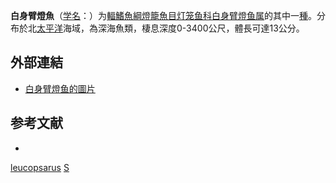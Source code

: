 {{Speciesbox
| taxon = Stenobrachius leucopsarus
| binomial_authority = [[Eigenmann|Eigenmann]] & [[Eigenmann|Eigenmann]], 1890
| status = NE
| status_system = IUCN3.1
| synonyms = *''Lampanictus leucopsaurus, Eigenmann & Eigenmann, 1890''
*''Lampanyctus beringensis, Schmidt, 1933''
*''Lampanyctus leucopsarus, Eigenmann & Eigenmann, 1890''
*''Myctophum leucopsarum, Eigenmann & Eigenmann, 1890''
*''Nannobrachium leucopsarum, Eigenmann & Eigenmann, 1890''
}}

'''白身臂燈魚'''（[[学名|学名]]：{{lang|la|''Stenobrachius leucopsarus''}}）为[[輻鰭魚綱|輻鰭魚綱]][[燈籠魚目|燈籠魚目]][[灯笼鱼科|灯笼鱼科]][[白身臂燈鱼属|白身臂燈鱼属]]的其中一[[種|種]]。分布於北[[太平洋|太平洋]]海域，為深海魚類，棲息深度0-3400公尺，體長可達13公分。

==外部連結==
* [http://fishbase.org/Photos/ThumbnailsSummary.php?ID=2737 白身臂燈鱼的圖片] {{Wayback|url=http://fishbase.org/Photos/ThumbnailsSummary.php?ID=2737 |date=20150410122126 }}

== 参考文献 ==
{{refbegin}}
*{{FishBase_species|genus=Stenobrachius|species=leucopsarus|year=2012|month=2}}
{{refend}}

{{灯笼鱼目小作品}}

{{Taxonbar}}
[[Category:臂燈鱼属|leucopsarus]]
[[Category:1890年描述的魚類|S]]